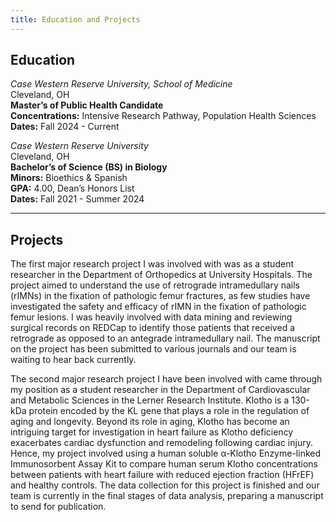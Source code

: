 ```yaml
---
title: Education and Projects  
---
```


## Education

*Case Western Reserve University, School of Medicine*  
Cleveland, OH  
**Master’s of Public Health Candidate**  
**Concentrations:** Intensive Research Pathway, Population Health Sciences  
**Dates:** Fall 2024 - Current  

*Case Western Reserve University*  
Cleveland, OH  
**Bachelor’s of Science (BS) in Biology**  
**Minors:** Bioethics & Spanish  
**GPA:** 4.00, Dean’s Honors List  
**Dates:** Fall 2021 - Summer 2024  

----

## Projects  

The first major research project I was involved with was as a student researcher in the Department of Orthopedics at University Hospitals. 
The project aimed to understand the use of retrograde intramedullary nails (rIMNs) in the fixation of pathologic femur fractures, as few studies have investigated the safety and efficacy of rIMN in the fixation of pathologic femur lesions. I was heavily involved with data mining and reviewing surgical records on REDCap to identify those patients that received a retrograde as opposed to an antegrade intramedullary nail. The manuscript on the project has been submitted to various journals and our team is waiting to hear back currently. 

The second major research project I have been involved with came through my position as a student researcher in the Department of Cardiovascular and Metabolic Sciences in the Lerner Research Institute. Klotho is a 130-kDa protein encoded by the KL gene that plays a role in the regulation of aging and longevity. Beyond its role in aging, Klotho has become an intriguing target for investigation in heart failure as Klotho deficiency exacerbates cardiac dysfunction and remodeling following cardiac injury. Hence, my project involved using a human soluble α-Klotho Enzyme-linked Immunosorbent Assay Kit to compare human serum Klotho concentrations between patients with heart failure with reduced ejection fraction (HFrEF) and healthy controls. The data collection for this project is finished and our team is currently in the final stages of data analysis, preparing a manuscript to send for publication.  

